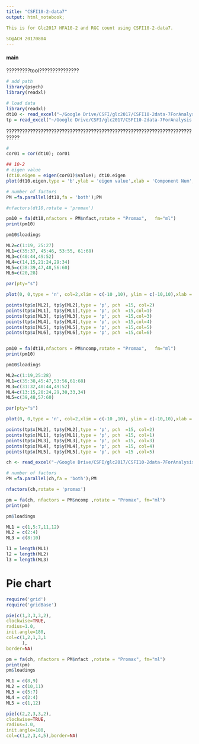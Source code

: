 ```yaml
---
title: "CSFI10-2-data7"
output: html_notebook;

This is for Glc2017 HFA10-2 and RGC count using CSFI10-2-data7.

SO@ACH 20170804
---
```


#### main 
  ?????????tool???????????????
```r
# add path
library(psych)
library(readxl)

```


```r
# load data
library(readxl)
dt10 <- read_excel("~/Google Drive/CSFI/glc2017/CSFI10-2data-7ForAnalysis.xlsx", sheet = "10-2")
tp = read_excel("~/Google Drive/CSFI/glc2017/CSFI10-2data-7ForAnalysis.xlsx", sheet = "testpoint")
```


???????????????????????????????????????????????????????????????????????????
```r
# 
cor01 = cor(dt10); cor01

## 10-2
# eigen value
(dt10.eigen = eigen(cor01)$value); dt10.eigen
plot(dt10.eigen,type = 'b',ylab = 'eigen value',xlab = 'Component Num',main = 'Scree Plot 10-2');abline(h=1,col='red')

```
```r
# number of factors
PM =fa.parallel(dt10,fa = 'both');PM

#nfactors(dt10,rotate = 'promax') 
```

```r

pm10 = fa(dt10,nfactors = PM$nfact,rotate = "Promax",	fm="ml")
print(pm10)
```
```r
pm10$loadings


```
```r
ML2=c(1:19, 25:27)
ML1=c(35:37, 45:46, 53:55, 61:68)
ML3=c(40:44,49:52)
ML4=c(14,15,21:24,29:34) 
ML5=c(38:39,47,48,56:60)
ML6=c(20,28)
```

```r
par(pty="s")

plot(0, 0,type = 'n', col=2,xlim = c(-10 ,10), ylim = c(-10,10),xlab = 'visual angle', ylab = 'visual angle')

points(tp$x[ML2], tp$y[ML2],type = 'p', pch  =15, col=2)
points(tp$x[ML1], tp$y[ML1],type = 'p', pch  =15,col=1)
points(tp$x[ML3], tp$y[ML3],type = 'p', pch  =15,col=3)
points(tp$x[ML4], tp$y[ML4],type = 'p', pch  =15,col=4)
points(tp$x[ML5], tp$y[ML5],type = 'p', pch  =15,col=5)
points(tp$x[ML6], tp$y[ML6],type = 'p', pch  =15,col=6)



```






```r
pm10 = fa(dt10,nfactors = PM$ncomp,rotate = "Promax",	fm="ml")
print(pm10)
```
```r
pm10$loadings

```
```r
ML2=c(1:19,25:28)
ML1=c(35:38,45:47,53:56,61:68)
ML3=c(31:32,40:44,49:52)
ML4=c(13:15,20:24,29,30,33,34)
ML5=c(39,48,57:60)

par(pty="s")

plot(0, 0,type = 'n', col=2,xlim = c(-10 ,10), ylim = c(-10,10),xlab = 'visual angle', ylab = 'visual angle')

points(tp$x[ML2], tp$y[ML2],type = 'p', pch  =15, col=2)
points(tp$x[ML1], tp$y[ML1],type = 'p', pch  =15, col=1)
points(tp$x[ML3], tp$y[ML3],type = 'p', pch  =15, col=3)
points(tp$x[ML4], tp$y[ML4],type = 'p', pch  =15, col=4)
points(tp$x[ML5], tp$y[ML5],type = 'p', pch  =15 ,col=5)


```


```r
ch <- read_excel("~/Google Drive/CSFI/glc2017/CSFI10-2data-7ForAnalysis.xlsx", sheet = "clockHour")

```

```r
# number of factors
PM =fa.parallel(ch,fa = 'both');PM

nfactors(ch,rotate = 'promax') 
```

```r

pm = fa(ch, nfactors = PM$ncomp ,rotate = "Promax",	fm="ml")
print(pm)
```
```r
pm$loadings

```

```r
ML1 = c(1,5:7,11,12)
ML2 = c(2:4)
ML3 = c(8:10)

```

```r
l1 = length(ML1)
l2 = length(ML2)
l3 = length(ML3)


```


# Pie chart
```r
require('grid')
require('gridBase')    

pie(c(1,3,3,3,2), 
clockwise=TRUE,
radius=1.0, 
init.angle=180, 
col=c(1,2,1,3,1
      ),
border=NA)

```
```r

pm = fa(ch, nfactors = PM$nfact ,rotate = "Promax",	fm="ml")
print(pm)
pm$loadings
```
```r
ML1 = c(8,9)
ML2 = c(10,11)
ML3 = c(5:7)
ML4 = c(2:4)
ML5 = c(1,12)

pie(c(2,2,3,3,2), 
clockwise=TRUE,
radius=1.0, 
init.angle=180, 
col=c(1,2,3,4,5),border=NA)
```